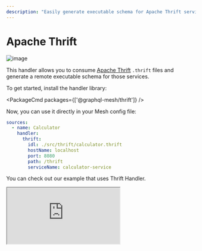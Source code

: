 ```yaml
---
description: "Easily generate executable schema for Apache Thrift services with GraphQL Mesh's Thrift handler. Get started by installing @graphql-mesh/thrift. #GraphQL #Mesh"
---
```


# Apache Thrift

![image](https://user-images.githubusercontent.com/20847995/79219986-e4903080-7e5b-11ea-8220-e69ae73e7966.png)

This handler allows you to consume [Apache Thrift](https://thrift.apache.org) `.thrift` files and
generate a remote executable schema for those services.

To get started, install the handler library:

<PackageCmd packages={['@graphql-mesh/thrift']} />

Now, you can use it directly in your Mesh config file:

```yaml filename=".meshrc.yaml" {4-9}
sources:
  - name: Calculator
    handler:
      thrift:
        idl: ./src/thrift/calculator.thrift
        hostName: localhost
        port: 8080
        path: /thrift
        serviceName: calculator-service
```

You can check out our example that uses Thrift Handler.

<iframe
  src="https://codesandbox.io/embed/github/Urigo/graphql-mesh/tree/master/examples/thrift-example?fontsize=14&hidenavigation=1&theme=dark&module=%2F.meshrc.yml"
  className="mt-6 w-full h-[500px] rounded-md"
  title="thrift-example"
  allow="geolocation; microphone; camera; midi; vr; accelerometer; gyroscope; payment; ambient-light-sensor; encrypted-media; usb"
  sandbox="allow-modals allow-forms allow-popups allow-scripts allow-same-origin"
/>

## Headers

[Read about configuration and examples](/docs/guides/headers)

## Config API Reference


<API />
